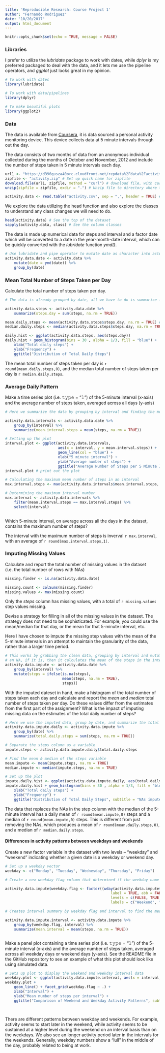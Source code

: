 ```yaml
---
title: 'Reproducible Research: Course Project 1'
author: "Fernando Rodriguez"
date: "10/20/2017"
output: html_document
---
```


```r
knitr::opts_chunk$set(echo = TRUE, message = FALSE)
```

### Libraries

I prefer to utilize the *lubridate* package to work with dates, while *dplyr* is my preferred packaged to deal with the data, and it lets me use the pipeline operators, and *ggplot* just looks great in my opinion.

```r
# To work with dates
library(lubridate)

# To work with data/pipelines
library(dplyr)

# To make beautiful plots
library(ggplot2)

```

### Data

The data is available from [Coursera](https://d396qusza40orc.cloudfront.net/repdata%2Fdata%2Factivity.zip), it is data sourced a personal activity monitoring device. This device collects data at 5 minute intervals through out the day. 

The data consists of two months of data from an anonymous individual collected during the months of October and November, 2012 and include the number of steps taken in 5 minute intervals each day.


```r
url1 <- "https://d396qusza40orc.cloudfront.net/repdata%2Fdata%2Factivity.zip" # Set up quick name for data url
zipfile <- "activity.zip" # Set up quick name for zipfile
download.file(url1, zipfile, method = "curl") # download file, with curl method since I'm on a mac
unzip(zipfile = zipfile, exdir = ".") # Unzip file to directory where the file was downloaded

activity.data <- read.table("activity.csv", sep = ",", header = TRUE) # Read in the data as csv, with headers

```

We explore the data utilizing the head function and also explore the classes to understand any class changes we will need to do.

```r
head(activity.data) # See the top of the dataset
sapply(activity.data, class) # See the column classes
```

The data is made up numerical data for steps and interval and a factor date which will be converted to a date in the year-month-date interval, which can be quickly converted with the *lubridate* function *ymd()*.

```r
# Use lubridate and pipe operator to mutate date as character into actual dates, and then group dataset by date
activity.data.date <- activity.data %>%
    mutate(date = ymd(date)) %>% 
    group_by(date)

```

### Mean Total Number of Steps Taken per Day

Calculate the total number of steps taken per day.

```r
# The data is already grouped by date, all we have to do is summarize it by adding up all the steps per day

activity.data.steps <- activity.data.date %>% 
    summarize(steps.day = sum(steps, na.rm = TRUE))

mean.daily.steps <- mean(activity.data.steps$steps.day, na.rm = TRUE) # Find the mean of the daily counts
median.daily.steps <- median(activity.data.steps$steps.day, na.rm = TRUE) # Find the median of the daily counts

```

```r

daily.hist <- ggplot(activity.data.steps, aes(steps.day)) 
daily.hist + geom_histogram(bins = 30 , alpha = 1/3, fill = "blue") +
    xlab("Total daily steps") +
    ylab("Frequency") +
    ggtitle("Distribution of Total Daily Steps")

```
The mean total number of steps taken per day is `r round(mean.daily.steps,0)`, and the median total number of steps taken per day is `r median.daily.steps`.

### Average Daily Pattern

Make a time series plot (i.e. 𝚝𝚢𝚙𝚎 = "𝚕") of the 5-minute interval (x-axis) and the average number of steps taken, averaged across all days (y-axis)

```r

# Here we summarize the data by grouping by interval and finding the mean number of steps taken per interval

activity.data.intervals <- activity.data.date %>% 
    group_by(interval) %>%
    summarize(mean.interval.steps = mean(steps, na.rm = TRUE))

# Setting up the plot
interval.plot <- ggplot(activity.data.intervals, 
                        aes(x = interval, y = mean.interval.steps)) + 
                        geom_line(col = "blue") +
                        xlab("5 minute interval") +
                        ylab("Average number of steps") +
                        ggtitle("Average Number of Steps per 5 Minute Interval")
interval.plot # print out the plot

# Calculating the maximum mean number of steps in an interval
max.interval.steps <- max(activity.data.intervals$mean.interval.steps, na.rm = TRUE)

# Determining the maximum interval number 
max.interval <- activity.data.intervals %>%
    filter(mean.interval.steps == max.interval.steps) %>%
    select(interval)
    
```
Which 5-minute interval, on average across all the days in the dataset, contains the maximum number of steps?

The interval with the maximum number of steps is inverval `r max.interval`, with an average of `r round(max.interval.steps,1)`. 


### Imputing Missing Values

Calculate and report the total number of missing values in the dataset (i.e. the total number of rows with NAs)

```r

missing.finder <- is.na(activity.data.date)

missing.count <- colSums(missing.finder)
missing.values <- max(missing.count)

```

Only the *steps* column has missing values, with a total of `r missing.values` step values missing.


Devise a strategy for filling in all of the missing values in the dataset. The strategy does not need to be sophisticated. For example, you could use the mean/median for that day, or the mean for that 5-minute interval, etc.

Here I have chosen to impute the missing step values with the mean of the 5-minute intervals in an attempt to maintain the granularity of the data, rather than a larger time period.

```r

# This works by grabbing the clean data, grouping by interval and mutatng the steps column, looking at if it is
# an NA, if it is, then it calculates the mean of the steps in the interval, and if not, leaves it alone
activity.data.impute <- activity.data.date %>% 
    group_by(interval) %>% 
    mutate(steps = ifelse(is.na(steps), 
                          mean(steps, na.rm = TRUE), 
                          steps))

```

With the imputed dateset in hand, make a histogram of the total number of steps taken each day and calculate and report the *mean* and *median* total number of steps taken per day. Do these values differ from the estimates from the first part of the assignment? What is the impact of imputing missing data on the estimates of the total daily number of steps?

```r

# Here we use the imputed data, group by date, and summarize the total number of daily steps
activity.data.impute.daily <- activity.data.impute %>%
    group_by(date) %>%
    summarize(total.daily.steps = sum(steps, na.rm = TRUE))

# Separate the steps column as a variable
impute.steps <- activity.data.impute.daily$total.daily.steps

# Find the mean & median of the steps variable
mean.impute <- mean(impute.steps, na.rm = TRUE)
median.impute <- median(impute.steps, na.rm = TRUE)

# Set up the plot
impute.daily.hist <- ggplot(activity.data.impute.daily, aes(total.daily.steps)) 
impute.daily.hist + geom_histogram(bins = 30 , alpha = 1/3, fill = "blue") +
    xlab("Total daily steps") +
    ylab("Frequency") +
    ggtitle("Distribution of Total Daily Steps", subtitle = "NAs imputed with 5-minute mean")

```

The data that replaces the NAs in the step column with the median of the 5-minute interval has a daily mean of `r round(mean.impute,0)` steps and a median of `r round(mean.impute,0)` steps.  This is different from just removing the NAs, which produces a mean of `r round(mean.daily.steps,0)`, and a median of `r median.daily.steps`.


#### Differences in activity patterns between weekdays and weekends

Create a new factor variable in the dataset with two levels – “weekday” and “weekend” indicating whether a given date is a weekday or weekend day.


```r
# Set up a weekday vector
weekday <- c("Monday", "Tuesday", "Wednesday", "Thursday", "Friday")

# Create a new weekday flag column that determined if the weekday name from the date information is within the weekday vector, if true, it writes "Weekday", if false, it writes "Weekend"

activity.data.impute$weekday.flag <- factor((wday(activity.data.impute$date, 
                                                label = TRUE, abb = FALSE) %in% weekday),
                                                levels = c(FALSE, TRUE), 
                                                labels = c("Weekend", "Weekday"))

# Creates interval summary by weekday flag and interval to find the mean number of steps per interval in weekend and weekday periods

activity.data.impute.interval <- activity.data.impute %>%
    group_by(weekday.flag, interval) %>%
    summarize(mean.interval = mean(steps, na.rm = TRUE))



```

Make a panel plot containing a time series plot (i.e. 𝚝𝚢𝚙𝚎 = "𝚕") of the 5-minute interval (x-axis) and the average number of steps taken, averaged across all weekday days or weekend days (y-axis). See the README file in the GitHub repository to see an example of what this plot should look like using simulated data.

```r

# Sets up plot to display the weekend and weekday interval data
weekday.plot <- ggplot(activity.data.impute.interval, aes(x = interval, y = mean.interval))
weekday.plot + 
    geom_line() + facet_grid(weekday.flag ~ .) +
    xlab("Interval") +
    ylab("Mean number of steps per interval") +
    ggtitle("Comparison of Weekend and Weekday Activity Patterns", subtitle = "NAs imputed with 5-minute mean")

    

```

There are different patterns between weekday and weekends.  For example, activity seems to start later in the weekend, while activity seems to be sustained at a higher level during the weekend on an interval basis than on the weekdays.  We also see an longer activity period later in the intervals for the weekends.  Generally, weekday numbers show a "lull" in the middle of the day, probably related to being at work.